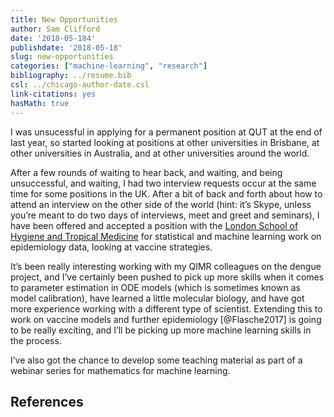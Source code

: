 ```yaml
---
title: New Opportunities
author: Sam Clifford
date: '2018-05-184'
publishdate: '2018-05-18'
slug: new-opportunities
categories: ["machine-learning", "research"]
bibliography: ../resume.bib
csl: ../chicago-author-date.csl
link-citations: yes
hasMath: true
---
```


I was unsucessful in applying for a permanent position at QUT at the end of last year, so started looking at positions at other universities in Brisbane, at other universities in Australia, and at other universities around the world.

After a few rounds of waiting to hear back, and waiting, and being unsuccessful, and waiting, I had two interview requests occur at the same time for some positions in the UK. After a bit of back and forth about how to attend an interview on the other side of the world (hint: it's Skype, unless you're meant to do two days of interviews, meet and greet and seminars), I have been offered and accepted a position with the [London School of Hygiene and Tropical Medicine](http://www.lshtm.ac.uk/) for statistical and machine learning work on epidemiology data, looking at vaccine strategies.

It's been really interesting working with my QIMR colleagues on the dengue project, and I've certainly been pushed to pick up more skills when it comes to parameter estimation in ODE models (which is sometimes known as model calibration), have learned a little molecular biology, and have got more experience working with a different type of scientist. Extending this to work on vaccine models and further epidemiology [@Flasche2017] is going to be really exciting, and I'll be picking up more machine learning skills in the process.

I've also got the chance to develop some teaching material as part of a webinar series for mathematics for machine learning.

## References